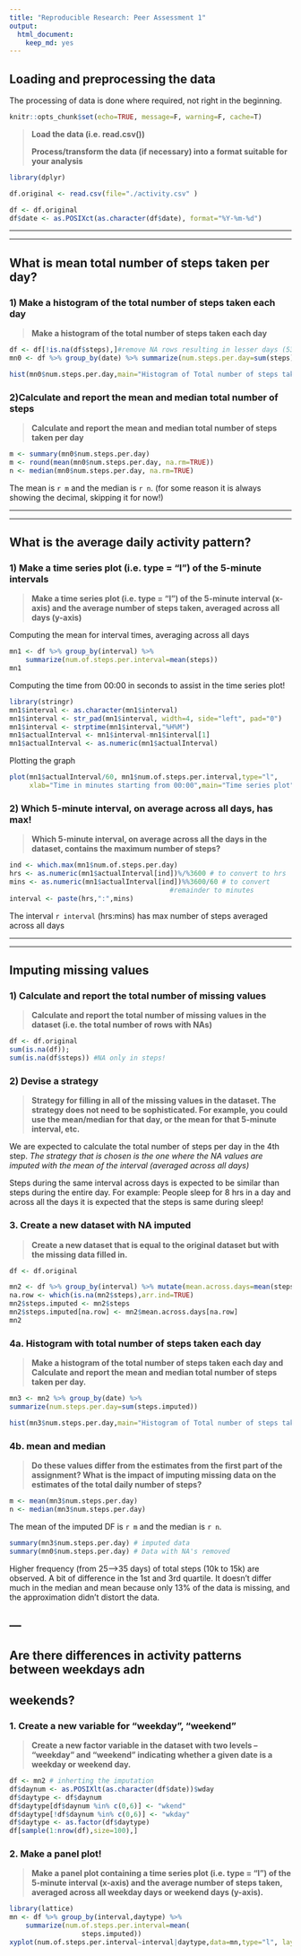 ```yaml
---
title: "Reproducible Research: Peer Assessment 1"
output: 
  html_document:
    keep_md: yes
---
```




## Loading and preprocessing the data

The processing of data is done where required, not right in the
beginning.


```r
knitr::opts_chunk$set(echo=TRUE, message=F, warning=F, cache=T)
```

> **Load the data (i.e. read.csv())**
>
> **Process/transform the data (if necessary) into a format suitable for
> your analysis**

```r
library(dplyr)
```

```r
df.original <- read.csv(file="./activity.csv" )

df <- df.original
df$date <- as.POSIXct(as.character(df$date), format="%Y-%m-%d")
```

---

---

## What is mean total number of steps taken per day?

### 1) Make a histogram of the total number of steps taken each day

> **Make a histogram of the total number of steps taken each day**

```r
df <- df[!is.na(df$steps),]#remove NA rows resulting in lesser days (53<--61)
mn0 <- df %>% group_by(date) %>% summarize(num.steps.per.day=sum(steps))

hist(mn0$num.steps.per.day,main="Histogram of Total number of steps taken each day",xlab="Total number of steps take in a day")
```

### 2)Calculate and report the mean and median total number of steps

> **Calculate and report the mean and median total number of steps
> taken per day**


```r
m <- summary(mn0$num.steps.per.day)
m <- round(mean(mn0$num.steps.per.day, na.rm=TRUE))
n <- median(mn0$num.steps.per.day, na.rm=TRUE)
```
The mean is `r m` and the median is `r n`. (for some reason it is
always showing the decimal, skipping it for now!)

---

---

## What is the average daily activity pattern?


### 1) Make a time series plot (i.e. type = "l") of the 5-minute intervals

> **Make a time series plot (i.e. type = "l") of the 5-minute interval
> (x-axis) and the average number of steps taken, averaged across all
> days (y-axis)**

Computing the mean for interval times, averaging across all days 

```r
mn1 <- df %>% group_by(interval) %>%
    summarize(num.of.steps.per.interval=mean(steps))
mn1
```

Computing the time from 00:00 in seconds to assist in the time series
plot!

```r
library(stringr)
mn1$interval <- as.character(mn1$interval)
mn1$interval <- str_pad(mn1$interval, width=4, side="left", pad="0")
mn1$interval <- strptime(mn1$interval,"%H%M")
mn1$actualInterval <- mn1$interval-mn1$interval[1]
mn1$actualInterval <- as.numeric(mn1$actualInterval)
```

Plotting the graph
```r
plot(mn1$actualInterval/60, mn1$num.of.steps.per.interval,type="l",
     xlab="Time in minutes starting from 00:00",main="Time series plot",ylab="Avg. number of steps taken (across all days)")
```

### 2) Which 5-minute interval, on average across all days, has max!

> **Which 5-minute interval, on average across all the days in the dataset, contains the maximum number of steps?**

```r
ind <- which.max(mn1$num.of.steps.per.day)
hrs <- as.numeric(mn1$actualInterval[ind])%/%3600 # to convert to hrs
mins <- as.numeric(mn1$actualInterval[ind])%%3600/60 # to convert 
                                        #remainder to minutes
interval <- paste(hrs,":",mins)
```
The interval `r interval` (hrs:mins) has max number of steps averaged across all days

---

---

## Imputing missing values

### 1) Calculate and report the total number of missing values 

> **Calculate and report the total number of missing values in the dataset (i.e. the total number of rows with NAs)**

```r
df <- df.original
sum(is.na(df));
sum(is.na(df$steps)) #NA only in steps!
```

### 2)  Devise a strategy 

> **Strategy for filling in all of the missing values in the dataset. The
> strategy does not need to be sophisticated. For example, you could use
> the mean/median for that day, or the mean for that 5-minute interval,
> etc.**

We are expected to calculate the total number of steps per day in the
4th step. *The strategy that is chosen is the one where the NA values
are imputed with the mean of the interval (averaged across all days)*

Steps during the same interval across days is expected to be similar
than steps during the entire day. For example: People sleep for 8
hrs in a day and across all the days it is expected that the
steps is same during sleep!

### 3. Create a new dataset with NA imputed

> **Create a new dataset that is equal to the original dataset but
> with the missing data filled in.**

```r
df <- df.original

mn2 <- df %>% group_by(interval) %>% mutate(mean.across.days=mean(steps,na.rm=TRUE))
na.row <- which(is.na(mn2$steps),arr.ind=TRUE)
mn2$steps.imputed <- mn2$steps
mn2$steps.imputed[na.row] <- mn2$mean.across.days[na.row]
mn2
```


### 4a. Histogram with total number of steps taken each day

> **Make a histogram of the total number of steps taken each day and
> Calculate and report the mean and median total number of steps taken
> per day.**

```r
mn3 <- mn2 %>% group_by(date) %>%
summarize(num.steps.per.day=sum(steps.imputed))

hist(mn3$num.steps.per.day,main="Histogram of Total number of steps taken each day",xlab="Total number of steps take in a day")
```

### 4b. mean and median


> **Do these values differ from the estimates from the first part
> of the assignment? What is the impact of imputing missing data on the
> estimates of the total daily number of steps?**

```r
m <- mean(mn3$num.steps.per.day)
n <- median(mn3$num.steps.per.day)
```
The mean of the imputed DF is `r m` and the median is `r n`.

```r
summary(mn3$num.steps.per.day) # imputed data
summary(mn0$num.steps.per.day) # Data with NA's removed
```

Higher frequency (from 25-->35 days) of total steps (10k to 15k) are
observed. A bit of difference in the 1st and 3rd quartile.  It doesn't
differ much in the median and mean because only 13% of the data is
missing, and the approximation didn't distort the data.

---
---

## Are there differences in activity patterns between weekdays adn
## weekends?

### 1. Create a new variable for "weekday", "weekend"

> **Create a new factor variable in the dataset with two levels --
> "weekday" and "weekend" indicating whether a given date is a weekday
> or weekend day.**

```r
df <- mn2 # inherting the imputation
df$daynum <- as.POSIXlt(as.character(df$date))$wday 
df$daytype <- df$daynum
df$daytype[df$daynum %in% c(0,6)] <- "wkend"
df$daytype[!df$daynum %in% c(0,6)] <- "wkday"
df$daytype <- as.factor(df$daytype)
df[sample(1:nrow(df),size=100),]

```

### 2. Make a panel plot!

> **Make a panel plot containing a time series plot (i.e. type = "l")
> of the 5-minute interval (x-axis) and the average number of steps
> taken, averaged across all weekday days or weekend days (y-axis).**

```r
library(lattice)
mn <- df %>% group_by(interval,daytype) %>%
    summarize(num.of.steps.per.interval=mean(
                  steps.imputed))
xyplot(num.of.steps.per.interval~interval|daytype,data=mn,type="l", layout=c(1,2))
```
